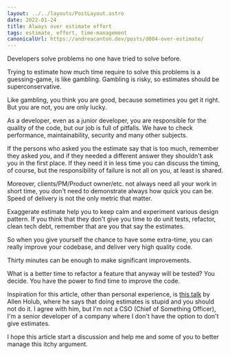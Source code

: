```yaml
---
layout: ../../layouts/PostLayout.astro
date: 2022-01-24
title: Always over estimate effort
tags: estimate, effort, time-management
canonicalUrl: https://andreacanton.dev/posts/d004-over-estimate/
---
```

Developers solve problems no one have tried to solve before.

Trying to estimate how much time require to solve this problems is a guessing-game, is like gambling.
Gambling is risky, so estimates should be superconservative.

Like gambling, you think you are good, because sometimes you get it right. 
But you are not, you are only lucky.

As a developer, even as a junior developer, you are responsible for the quality of the code, but our job is full of pitfalls.
We have to check performance, maintainability, security and many other subjects. 


If the persons who asked you the estimate say that is too much, remember they asked *you*, and if they needed a different answer they shouldn't ask you in the first place. 
If they need it in less time you can discuss the timing, of course, but the responsibility of failure is not all on you, at least is shared.

Moreover, clients/PM/Product owner/etc. not always need all your work in short time, 
you don't need to demonstrate always how quick you can be. Speed of delivery is not the only metric that matter.

Exaggerate estimate help you to keep calm and experiment various design pattern. 
If you think that they don't give you time to do unit tests, refactor, clean tech debt, remember that are you that say the estimates.

So when you give yourself the chance to have some extra-time, you can really improve your codebase, and deliver very high quality code. 

Thirty minutes can be enough to make significant improvements.

What is a better time to refactor a feature that anyway will be tested? You decide. You have the power to find time to improve the code.

Inspiration for this article, other than personal experience, is [this talk](https://www.youtube.com/watch?v=QVBlnCTu9Ms) by Allen Holub, where he says that doing estimates is stupid and you should not do it. I agree with him, but I'm not a CSO (Chief of Something Officer), I'm a senior developer of a company where I don't have the option to don't give estimates.

I hope this article start a discussion and help me and some of you to better manage this itchy argument.